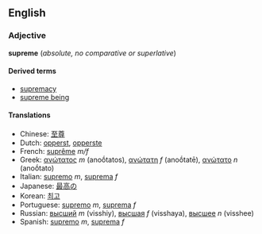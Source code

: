 ==English==
===Adjective===
'''supreme''' (''absolute, no comparative or superlative'')

====Derived terms====
*[[supremacy]]
*[[supreme being]]

====Translations====
*Chinese: [[至尊]]
*Dutch: [[opperst]], [[opperste]]
*French: [[suprême]] ''m/f''
*Greek: [[ανώτατος]] ''m'' (anoṓtatos), [[ανώτατη]] ''f'' (anoṓtatē), [[ανώτατο]] ''n'' (anoṓtato)
*Italian: [[supremo]] ''m'', [[suprema]] ''f''
*Japanese: [[最高]]の
*Korean: [[최고]]
*Portuguese: [[supremo]] ''m'', [[suprema]] ''f''
*Russian: [[высший]] ''m'' (visshiy), [[высшая]] ''f'' (visshaya), [[высшее]] ''n'' (visshee)
*Spanish: [[supremo]] ''m'', [[suprema]] ''f''